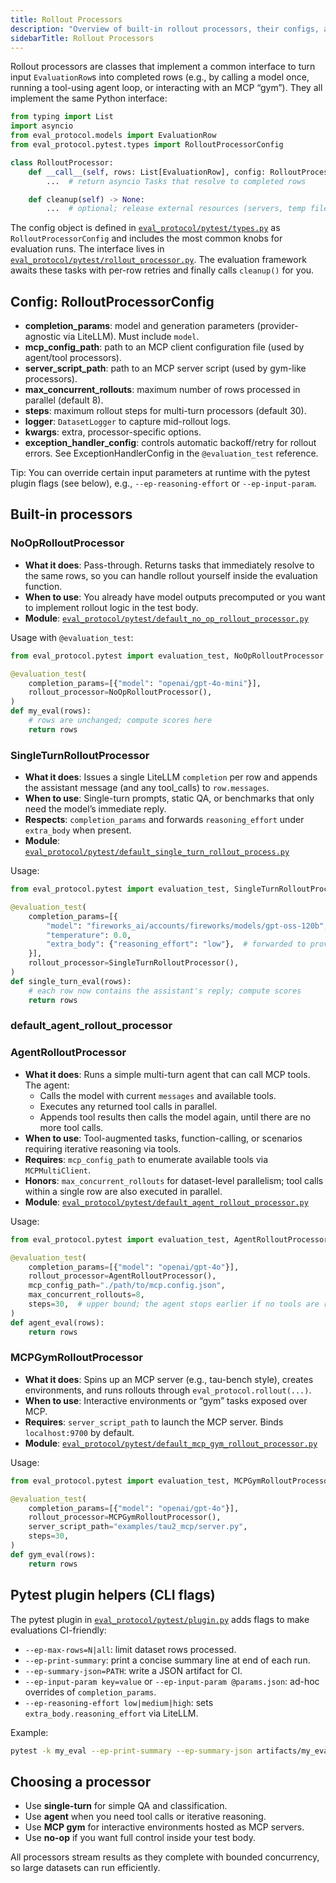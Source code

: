 ```yaml
---
title: Rollout Processors
description: "Overview of built-in rollout processors, their configs, and when to use each"
sidebarTitle: Rollout Processors
---
```


Rollout processors are classes that implement a common interface to turn input `EvaluationRow`s into completed rows (e.g., by calling a model once, running a tool-using agent loop, or interacting with an MCP “gym”). They all implement the same Python interface:

```python
from typing import List
import asyncio
from eval_protocol.models import EvaluationRow
from eval_protocol.pytest.types import RolloutProcessorConfig

class RolloutProcessor:
    def __call__(self, rows: List[EvaluationRow], config: RolloutProcessorConfig) -> List[asyncio.Task[EvaluationRow]]:
        ...  # return asyncio Tasks that resolve to completed rows

    def cleanup(self) -> None:
        ...  # optional; release external resources (servers, temp files)
```

The config object is defined in [`eval_protocol/pytest/types.py`](https://github.com/eval-protocol/python-sdk/blob/main/eval_protocol/pytest/types.py) as `RolloutProcessorConfig` and includes the most common knobs for evaluation runs. The interface lives in [`eval_protocol/pytest/rollout_processor.py`](https://github.com/eval-protocol/python-sdk/blob/main/eval_protocol/pytest/rollout_processor.py). The evaluation framework awaits these tasks with per-row retries and finally calls `cleanup()` for you.

## Config: RolloutProcessorConfig

- **completion_params**: model and generation parameters (provider-agnostic via LiteLLM). Must include `model`.
- **mcp_config_path**: path to an MCP client configuration file (used by agent/tool processors).
- **server_script_path**: path to an MCP server script (used by gym-like processors).
- **max_concurrent_rollouts**: maximum number of rows processed in parallel (default 8).
- **steps**: maximum rollout steps for multi-turn processors (default 30).
- **logger**: `DatasetLogger` to capture mid-rollout logs.
- **kwargs**: extra, processor-specific options.
- **exception_handler_config**: controls automatic backoff/retry for rollout errors. See ExceptionHandlerConfig in the `@evaluation_test` reference.

Tip: You can override certain input parameters at runtime with the pytest plugin flags (see below), e.g., `--ep-reasoning-effort` or `--ep-input-param`.

## Built-in processors

### NoOpRolloutProcessor

- **What it does**: Pass-through. Returns tasks that immediately resolve to the same rows, so you can handle rollout yourself inside the evaluation function.
- **When to use**: You already have model outputs precomputed or you want to implement rollout logic in the test body.
- **Module**: [`eval_protocol/pytest/default_no_op_rollout_processor.py`](https://github.com/eval-protocol/python-sdk/blob/main/eval_protocol/pytest/default_no_op_rollout_processor.py)

Usage with `@evaluation_test`:

```python
from eval_protocol.pytest import evaluation_test, NoOpRolloutProcessor

@evaluation_test(
    completion_params=[{"model": "openai/gpt-4o-mini"}],
    rollout_processor=NoOpRolloutProcessor(),
)
def my_eval(rows):
    # rows are unchanged; compute scores here
    return rows
```

### SingleTurnRolloutProcessor

- **What it does**: Issues a single LiteLLM `completion` per row and appends the assistant message (and any tool_calls) to `row.messages`.
- **When to use**: Single-turn prompts, static QA, or benchmarks that only need the model’s immediate reply.
- **Respects**: `completion_params` and forwards `reasoning_effort` under `extra_body` when present.
- **Module**: [`eval_protocol/pytest/default_single_turn_rollout_process.py`](https://github.com/eval-protocol/python-sdk/blob/main/eval_protocol/pytest/default_single_turn_rollout_process.py)

Usage:

```python
from eval_protocol.pytest import evaluation_test, SingleTurnRolloutProcessor

@evaluation_test(
    completion_params=[{
        "model": "fireworks_ai/accounts/fireworks/models/gpt-oss-120b",
        "temperature": 0.0,
        "extra_body": {"reasoning_effort": "low"},  # forwarded to providers that support it
    }],
    rollout_processor=SingleTurnRolloutProcessor(),
)
def single_turn_eval(rows):
    # each row now contains the assistant's reply; compute scores
    return rows
```

### default_agent_rollout_processor

### AgentRolloutProcessor

- **What it does**: Runs a simple multi-turn agent that can call MCP tools. The agent:
  - Calls the model with current `messages` and available tools.
  - Executes any returned tool calls in parallel.
  - Appends tool results then calls the model again, until there are no more tool calls.
- **When to use**: Tool-augmented tasks, function-calling, or scenarios requiring iterative reasoning via tools.
- **Requires**: `mcp_config_path` to enumerate available tools via `MCPMultiClient`.
- **Honors**: `max_concurrent_rollouts` for dataset-level parallelism; tool calls within a single row are also executed in parallel.
- **Module**: [`eval_protocol/pytest/default_agent_rollout_processor.py`](https://github.com/eval-protocol/python-sdk/blob/main/eval_protocol/pytest/default_agent_rollout_processor.py)

Usage:

```python
from eval_protocol.pytest import evaluation_test, AgentRolloutProcessor

@evaluation_test(
    completion_params=[{"model": "openai/gpt-4o"}],
    rollout_processor=AgentRolloutProcessor(),
    mcp_config_path="./path/to/mcp.config.json",
    max_concurrent_rollouts=8,
    steps=30,  # upper bound; the agent stops earlier if no tools are requested
)
def agent_eval(rows):
    return rows
```

### MCPGymRolloutProcessor

- **What it does**: Spins up an MCP server (e.g., tau-bench style), creates environments, and runs rollouts through `eval_protocol.rollout(...)`.
- **When to use**: Interactive environments or “gym” tasks exposed over MCP.
- **Requires**: `server_script_path` to launch the MCP server. Binds `localhost:9700` by default.
- **Module**: [`eval_protocol/pytest/default_mcp_gym_rollout_processor.py`](https://github.com/eval-protocol/python-sdk/blob/main/eval_protocol/pytest/default_mcp_gym_rollout_processor.py)

Usage:

```python
from eval_protocol.pytest import evaluation_test, MCPGymRolloutProcessor

@evaluation_test(
    completion_params=[{"model": "openai/gpt-4o"}],
    rollout_processor=MCPGymRolloutProcessor(),
    server_script_path="examples/tau2_mcp/server.py",
    steps=30,
)
def gym_eval(rows):
    return rows
```

## Pytest plugin helpers (CLI flags)

The pytest plugin in [`eval_protocol/pytest/plugin.py`](https://github.com/eval-protocol/python-sdk/blob/main/eval_protocol/pytest/plugin.py) adds flags to make evaluations CI-friendly:

- `--ep-max-rows=N|all`: limit dataset rows processed.
- `--ep-print-summary`: print a concise summary line at end of each run.
- `--ep-summary-json=PATH`: write a JSON artifact for CI.
- `--ep-input-param key=value` or `--ep-input-param @params.json`: ad-hoc overrides of `completion_params`.
- `--ep-reasoning-effort low|medium|high`: sets `extra_body.reasoning_effort` via LiteLLM.

Example:

```bash
pytest -k my_eval --ep-print-summary --ep-summary-json artifacts/my_eval.json --ep-max-rows 50
```

## Choosing a processor

- Use **single-turn** for simple QA and classification.
- Use **agent** when you need tool calls or iterative reasoning.
- Use **MCP gym** for interactive environments hosted as MCP servers.
- Use **no-op** if you want full control inside your test body.

All processors stream results as they complete with bounded concurrency, so large datasets can run efficiently.


